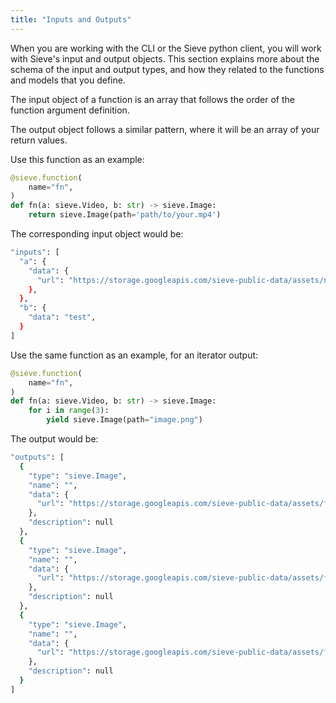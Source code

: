 ```yaml
---
title: "Inputs and Outputs"
---
```


When you are working with the CLI or the Sieve python client, you will work with Sieve's input and output objects. This section explains more about the schema of the input and output types, and how they related to the functions and models that you define. 

The input object of a function is an array that follows the order of the function argument definition. 

The output object follows a similar pattern, where it will be an array of your return values.

Use this function as an example:

```python
@sieve.function(
    name="fn",
)
def fn(a: sieve.Video, b: str) -> sieve.Image:
    return sieve.Image(path='path/to/your.mp4') 
```


The corresponding input object would be: 

```bash
"inputs": [
  "a": {
    "data": {
      "url": "https://storage.googleapis.com/sieve-public-data/assets/nature.mp4"
    },
  },
  "b": {
    "data": "test",
  }
]
```

Use the same function as an example, for an iterator output:

```python
@sieve.function(
    name="fn",
)
def fn(a: sieve.Video, b: str) -> sieve.Image:
    for i in range(3): 
        yield sieve.Image(path="image.png")

```

The output would be: 
```bash
"outputs": [
  {
    "type": "sieve.Image",
    "name": "",
    "data": {
      "url": "https://storage.googleapis.com/sieve-public-data/assets/frog.jpeg"
    },
    "description": null
  },
  {
    "type": "sieve.Image",
    "name": "",
    "data": {
      "url": "https://storage.googleapis.com/sieve-public-data/assets/frog.jpeg"
    },
    "description": null
  },
  {
    "type": "sieve.Image",
    "name": "",
    "data": {
      "url": "https://storage.googleapis.com/sieve-public-data/assets/frog.jpeg"
    },
    "description": null
  }
]
```
